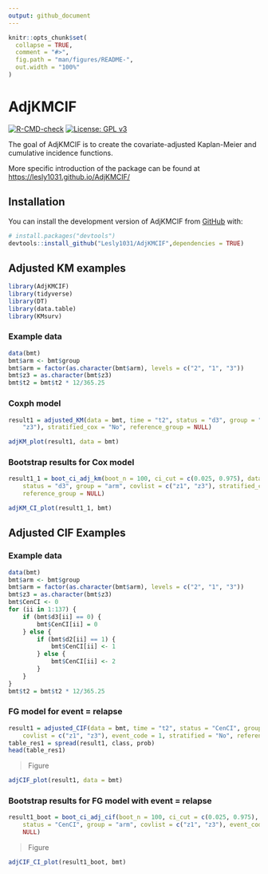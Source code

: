 ```yaml
---
output: github_document
---
```


<!-- README.md is generated from README.Rmd. Please edit that file -->

```r
knitr::opts_chunk$set(
  collapse = TRUE,
  comment = "#>",
  fig.path = "man/figures/README-",
  out.width = "100%"
)
```

# AdjKMCIF

<!-- badges: start -->
[![R-CMD-check](https://github.com/Lesly1031/AdjKM_CIF/actions/workflows/R-CMD-check.yaml/badge.svg)](https://github.com/Lesly1031/AdjKM_CIF/actions/workflows/R-CMD-check.yaml)
[![License: GPL v3](https://img.shields.io/badge/License-GPLv3-blue.svg)](https://www.gnu.org/licenses/gpl-3.0)
<!-- badges: end -->

The goal of AdjKMCIF is to create the covariate-adjusted Kaplan-Meier and cumulative incidence functions.

More specific introduction of the package can be found at <https://lesly1031.github.io/AdjKMCIF/>


## Installation

You can install the development version of AdjKMCIF from [GitHub](https://github.com/) with:

``` r
# install.packages("devtools")
devtools::install_github("Lesly1031/AdjKMCIF",dependencies = TRUE)
```

## Adjusted KM examples

```r
library(AdjKMCIF)
library(tidyverse)
library(DT)
library(data.table)
library(KMsurv)
```

### Example data

```r
data(bmt)
bmt$arm <- bmt$group
bmt$arm = factor(as.character(bmt$arm), levels = c("2", "1", "3"))
bmt$z3 = as.character(bmt$z3)
bmt$t2 = bmt$t2 * 12/365.25
```

### Coxph model

```r
result1 = adjusted_KM(data = bmt, time = "t2", status = "d3", group = "arm", covlist = c("z1",
    "z3"), stratified_cox = "No", reference_group = NULL)
```

```r
adjKM_plot(result1, data = bmt)
```

### Bootstrap results for Cox model

```r
result1_1 = boot_ci_adj_km(boot_n = 100, ci_cut = c(0.025, 0.975), data = bmt, time = "t2",
    status = "d3", group = "arm", covlist = c("z1", "z3"), stratified_cox = "No",
    reference_group = NULL)
```

```r
adjKM_CI_plot(result1_1, bmt)
```

## Adjusted CIF Examples

### Example data

```r
data(bmt)
bmt$arm <- bmt$group
bmt$arm = factor(as.character(bmt$arm), levels = c("2", "1", "3"))
bmt$z3 = as.character(bmt$z3)
bmt$CenCI <- 0
for (ii in 1:137) {
    if (bmt$d3[ii] == 0) {
        bmt$CenCI[ii] = 0
    } else {
        if (bmt$d2[ii] == 1) {
            bmt$CenCI[ii] <- 1
        } else {
            bmt$CenCI[ii] <- 2
        }
    }
}
bmt$t2 = bmt$t2 * 12/365.25
```


### FG model for event = relapse

```r
result1 = adjusted_CIF(data = bmt, time = "t2", status = "CenCI", group = "arm",
    covlist = c("z1", "z3"), event_code = 1, stratified = "No", reference_group = NULL)
table_res1 = spread(result1, class, prob)
head(table_res1)
```

> Figure

```r
adjCIF_plot(result1, data = bmt)
```

### Bootstrap results for FG model with event = relapse

```r
result1_boot = boot_ci_adj_cif(boot_n = 100, ci_cut = c(0.025, 0.975), data = bmt, time = "t2",
    status = "CenCI", group = "arm", covlist = c("z1", "z3"), event_code = 1, "No",
    NULL)
```

> Figure 

```r
adjCIF_CI_plot(result1_boot, bmt)
```
